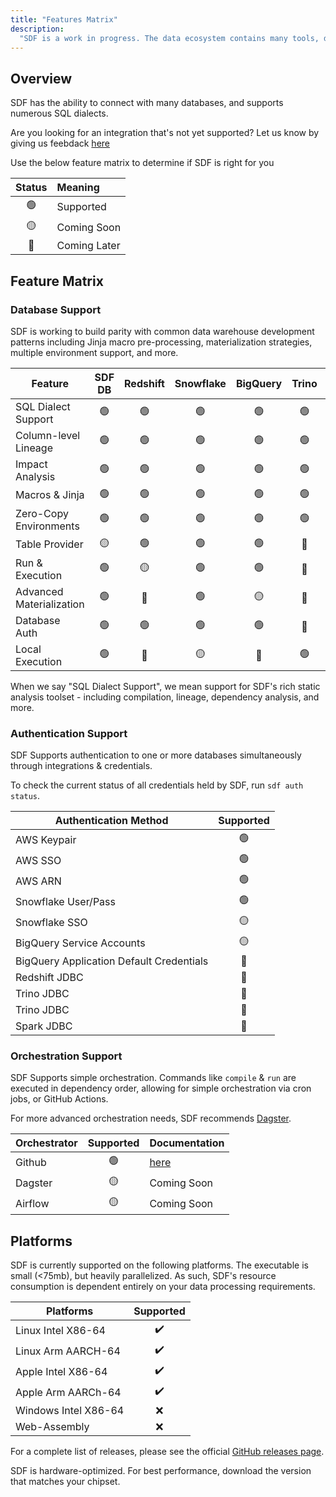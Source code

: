 ```yaml
---
title: "Features Matrix"
description:
  "SDF is a work in progress. The data ecosystem contains many tools, databases, and more to integrate with."
---
```


## Overview
SDF has the ability to connect with many databases, and supports numerous SQL dialects.

Are you looking for an integration that's not yet supported? Let us know by giving us feebdack [here](https://www.sdf.com/support)

Use the below feature matrix to determine if SDF is right for you

| Status | Meaning        | 
|:------:|:---------------|
| 🟢     | Supported      | 
| 🟡     | Coming Soon    | 
| 🔴     | Coming Later   | 


## Feature Matrix

### Database Support
SDF is working to build parity with common data warehouse development patterns including Jinja macro pre-processing, materialization strategies, multiple environment support, and more.

| Feature        | SDF DB | Redshift | Snowflake | BigQuery | Trino | Databricks |
|----------------|:------:|:--------:|:---------:|:--------:|:------:|:-----:|
| SQL Dialect Support | 🟢|   🟢      |   🟢      |   🟢     |   🟢    |   🟡  |
| Column-level Lineage |   🟢   |   🟢      |   🟢      |   🟢     |   🟢    |   🟢  |
| Impact Analysis |   🟢   |   🟢      |   🟢      |   🟢     |   🟢    |   🟡  |
| Macros & Jinja |   🟢   |   🟢      |   🟢      |   🟢     |   🟢    |   🟢  |
| Zero-Copy Environments |   🟢   |   🟢      |   🟢      |   🟢     |   🟢    |   🟡  |
| Table Provider |   🟡   |   🟢      |   🟢      |   🟢     |   🔴    |   🟡  |
| Run & Execution|   🟢   |   🟡      |   🟢      |   🟢     |   🔴    |   🟡  |
| Advanced Materialization|   🟢   |   🔴      |   🟢      |   🟡     |   🔴    |   🟡  |
| Database Auth  |   🟢   |   🟢      |   🟢      |   🟢     |   🔴    |   🟡  |
| Local Execution|   🟢   |   🔴      |   🟡      |   🔴     |   🟢    |   🔴  |

<Note>
  When we say "SQL Dialect Support", we mean support for SDF's rich static analysis toolset - including compilation, lineage, dependency analysis, and more.
</Note>

### Authentication Support
SDF Supports authentication to one or more databases simultaneously through integrations & credentials.

To check the current status of all credentials held by SDF, run `sdf auth status`.

| Authentication Method | Supported |
|-----------------------|:---------:|
| AWS Keypair           | 🟢        |
| AWS SSO               | 🟢        |
| AWS ARN               | 🟢        |
| Snowflake User/Pass   | 🟢        |
| Snowflake SSO         | 🟡        |
| BigQuery Service Accounts | 🟡        |
| BigQuery Application Default Credentials | 🔴     |
| Redshift JDBC         | 🔴        |
| Trino JDBC           | 🔴        |
| Trino JDBC            | 🔴        |
| Spark JDBC            | 🔴        |


### Orchestration Support
SDF Supports simple orchestration. Commands like `compile` & `run` are executed in dependency order, allowing for simple orchestration via cron jobs, or GitHub Actions.

For more advanced orchestration needs, SDF recommends [Dagster](https://dagster.com).

| Orchestrator | Supported | Documentation |
|--------------|:---------:|:--------------|
| Github       | 🟢        | [here](https://github.com/sdf-labs/sdf-action) |
| Dagster      | 🟡        | Coming Soon  |
| Airflow      | 🟡        | Coming Soon  |

## Platforms

SDF is currently supported on the following platforms. The executable is small
(\<75mb), but heavily parallelized. As such, SDF's resource consumption is
dependent entirely on your data processing requirements.

| Platforms            | Supported |
| -------------------- | :-------: |
| Linux Intel X86-64   |    ✔️     |
| Linux Arm AARCH-64   |    ✔️     |
| Apple Intel X86-64   |    ✔️     |
| Apple Arm AARCh-64   |    ✔️     |
| Windows Intel X86-64 |    ❌     |
| Web-Assembly         |    ❌     |

For a complete list of releases, please see the official
[GitHub releases page](https://github.com/sdf-labs/sdf-cli/releases).

<Tip>
  SDF is hardware-optimized. For best performance, download the version that
  matches your chipset.
</Tip>

